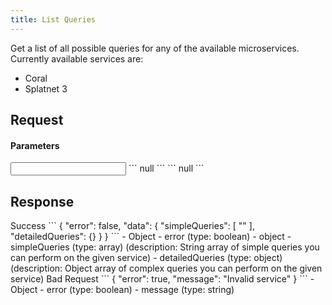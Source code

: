 ```yaml
---
title: List Queries
---
```


<Path method="GET" path="/{service}/querylist" base={Routes.nso} />

Get a list of all possible queries for any of the available microservices. Currently available services are:

* Coral
* Splatnet 3

## Request

#### Parameters

<Input required valueType="string" valueDescription="Name of the service you want to query" valueExample="splatnet3" inputName="Service" inputType="text" inputPlaceholder="splatnet3" requestType="parameter"/>

<ApiTester>
  <Fragment slot="response">
    ```
    null
    ```
  </Fragment>
  <Fragment slot="request">
    ```
    null
    ```
  </Fragment>
</ApiTester>

## Response

<Tabs>
  <TabItem label="200">
    Success
    <Tabs syncKey="example">
      <TabItem label="Example">
        <DynamicCode language="json" name="200" disabled>
          ```
          {
            "error": false,
            "data": {
                "simpleQueries": [
                ""
                ],
                "detailedQueries": {}
            }
          }
          ```
        </DynamicCode>
      </TabItem>
      <TabItem label="Schema">
        <Tree>
          - Object
            - error (type: boolean)
            - object
              - simpleQueries (type: array) (description: String array of simple queries you can perform on the given service)
              - detailedQueries (type: object) (description: Object array of complex queries you can perform on the given service)
        </Tree>
      </TabItem>
    </Tabs>
  </TabItem>
  <TabItem label="400">
    Bad Request
    <Tabs syncKey="example">
      <TabItem label="Example">
        <DynamicCode language="json" name="400" disabled>
          ```
          {
            "error": true,
            "message": "Invalid service"
          }
          ```
        </DynamicCode>
      </TabItem>
      <TabItem label="Schema">
        <Tree>
          - Object
            - error (type: boolean)
            - message (type: string)
        </Tree>
      </TabItem>
    </Tabs>
  </TabItem>
</Tabs>